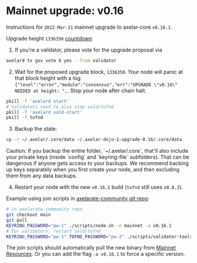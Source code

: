 # Mainnet upgrade: v0.16


Instructions for `2022-Mar-21` mainnet upgrade to axelar-core `v0.16.1`.

Upgrade height `1336350` [countdown](https://testnet.mintscan.io/axelar-testnet/blocks/1336350)

1. If you're a validator, please vote for the upgrade proposal via

```bash
axelard tx gov vote 6 yes --from validator
```

2. Wait for the proposed upgrade block, `1336350`. Your node will panic at that block height with a log: `{"level":"error","module":"consensus","err":"UPGRADE \"v0.16\" NEEDED at height: ",`. Stop your node after chain halt.

```bash
pkill -f 'axelard start'
# Validators need to also stop vald/tofnd
pkill -f 'axelard vald-start'
pkill -f tofnd
```

3. Backup the state:

```bash
cp -r ~/.axelar/.core/data ~/.axelar-dojo-1-upgrade-0.16/.core/data
```

<Callout type="warning" emoji="⚠️">
  Caution: If you backup the entire folder, `~/.axelar/.core`, that'll also include your private keys (inside `config` and `keyring-file` subfolders). That can be dangerous if anyone gets access to your backups. We recommend backing up keys separately when you first create your node, and then excluding them from any data backups.
</Callout>

4. Restart your node with the new `v0.16.1` build (`tofnd` still uses `v0.8.2`).

Example using join scripts in [axelarate-community git repo](https://github.com/axelarnetwork/axelarate-community):

```bash
# in axelarate-community repo
git checkout main
git pull
KEYRING_PASSWORD="pw-1" ./scripts/node.sh -n mainnet -a v0.16.1
# For validators, restart vald/tofnd
KEYRING_PASSWORD="pw-1" TOFND_PASSWORD="pw-2" ./scripts/validator-tools-host.sh -a v0.16.1 -n mainnet
```

The join scripts should automatically pull the new binary from [Mainnet Resources](/resources/contract-addresses/mainnet/). Or you can add the flag `-a v0.16.1` to force a specific version.
